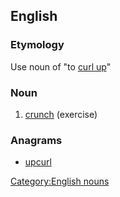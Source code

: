==English==

===Etymology===
Use noun of "to [[curl up]]"

===Noun===
{{wikipedia}}
{{head|en}}
# {{context|sports|lang=en}} [[crunch]] (exercise)

===Anagrams===
* [[upcurl#English|upcurl]]

[[Category:English nouns]]